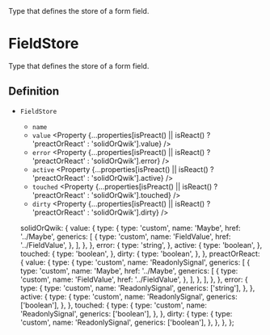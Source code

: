 
<Title>FieldStore</Title>
<Description>Type that defines the store of a form field.</Description>

# FieldStore

Type that defines the store of a form field.

## Definition

- `FieldStore` <Property type="object" />
  - `name` <Property type="string" />
  - `value` <Property {...properties[isPreact() || isReact() ? 'preactOrReact' : 'solidOrQwik'].value} />
  - `error` <Property {...properties[isPreact() || isReact() ? 'preactOrReact' : 'solidOrQwik'].error} />
  - `active` <Property {...properties[isPreact() || isReact() ? 'preactOrReact' : 'solidOrQwik'].active} />
  - `touched` <Property {...properties[isPreact() || isReact() ? 'preactOrReact' : 'solidOrQwik'].touched} />
  - `dirty` <Property {...properties[isPreact() || isReact() ? 'preactOrReact' : 'solidOrQwik'].dirty} />

  solidOrQwik: {
    value: {
      type: {
        type: 'custom',
        name: 'Maybe',
        href: '../Maybe',
        generics: [
          {
            type: 'custom',
            name: 'FieldValue',
            href: '../FieldValue',
          },
        ],
      },
    },
    error: {
      type: 'string',
    },
    active: {
      type: 'boolean',
    },
    touched: {
      type: 'boolean',
    },
    dirty: {
      type: 'boolean',
    },
  },
  preactOrReact: {
    value: {
      type: {
        type: 'custom',
        name: 'ReadonlySignal',
        generics: [
          {
            type: 'custom',
            name: 'Maybe',
            href: '../Maybe',
            generics: [
              {
                type: 'custom',
                name: 'FieldValue',
                href: '../FieldValue',
              },
            ],
          },
        ],
      },
    },
    error: {
      type: {
        type: 'custom',
        name: 'ReadonlySignal',
        generics: ['string'],
      },
    },
    active: {
      type: {
        type: 'custom',
        name: 'ReadonlySignal',
        generics: ['boolean'],
      },
    },
    touched: {
      type: {
        type: 'custom',
        name: 'ReadonlySignal',
        generics: ['boolean'],
      },
    },
    dirty: {
      type: {
        type: 'custom',
        name: 'ReadonlySignal',
        generics: ['boolean'],
      },
    },
  },
};
